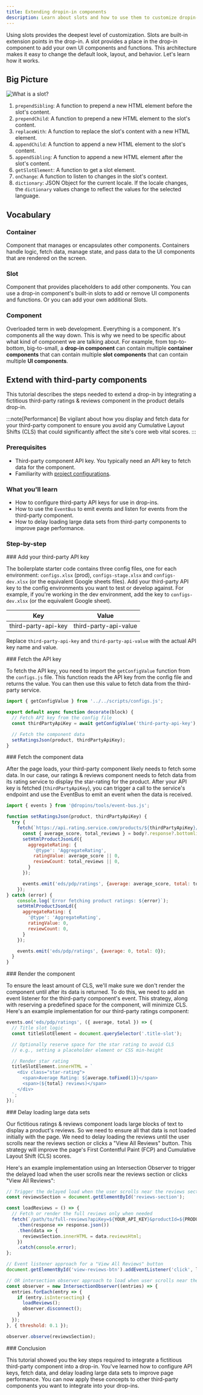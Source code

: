 ```yaml
---
title: Extending dropin-in components
description: Learn about slots and how to use them to customize dropin-in components.
---
```



Using slots provides the deepest level of customization. Slots are built-in extension points in the drop-in. A slot provides a place in the drop-in component to add your own UI components and functions. This architecture makes it easy to change the default look, layout, and behavior. Let's learn how it works.

## Big Picture

<Diagram caption="What is a slot?">![What is a slot?](@images/slots/what-is-a-slot.svg)</Diagram>

<Callouts>

1. `prependSibling`: A function to prepend a new HTML element before the slot's content.
1. `prependChild`: A function to prepend a new HTML element to the slot's content.
1. `replaceWith`: A function to replace the slot's content with a new HTML element.
1. `appendChild`: A function to append a new HTML element to the slot's content.
1. `appendSibling`: A function to append a new HTML element after the slot's content.
1. `getSlotElement`: A function to get a slot element.
1. `onChange`: A function to listen to changes in the slot's context.
1. `dictionary`: JSON Object for the current locale. If the locale changes, the `dictionary` values change to reflect the values for the selected language.

</Callouts>

## Vocabulary

<Vocabulary>

### Container

Component that manages or encapsulates other components. Containers handle logic, fetch data, manage state, and pass data to the UI components that are rendered on the screen.

### Slot

Component that provides placeholders to add other components. You can use a drop-in component's built-in slots to add or remove UI components and functions. Or you can add your own additional Slots.

### Component

Overloaded term in web development. Everything is a component. It's components all the way down. This is why we need to be specific about what kind of component we are talking about. For example, from top-to-bottom, big-to-small, a **drop-in component** can contain multiple **container components** that can contain multiple **slot components** that can contain multiple **UI components**.

</Vocabulary>

## Extend with third-party components

This tutorial describes the steps needed to extend a drop-in by integrating a fictitious third-party ratings & reviews component in the product details drop-in.

:::note[Performance]
Be vigilant about how you display and fetch data for your third-party component to ensure you avoid any Cumulative Layout Shifts (CLS) that could significantly affect the site's core web vital scores.
:::

### Prerequisites

- Third-party component API key. You typically need an API key to fetch data for the component.
- Familiarity with [project configurations](https://www.aem.live/docs/configuration).

### What you'll learn

- How to configure third-party API keys for use in drop-ins.
- How to use the `EventBus` to emit events and listen for events from the third-party component.
- How to delay loading large data sets from third-party components to improve page performance.

### Step-by-step

<Tasks>

<Task>
### Add your third-party API key

The boilerplate starter code contains three config files, one for each environment: `configs.xlsx` (prod), `configs-stage.xlsx` and `configs-dev.xlsx` (or the equivalent Google sheets files). Add your third-party API key to the config environments you want to test or develop against. For example, if you're working in the dev environment, add the key to `configs-dev.xlsx` (or the equivalent Google sheet).

| Key                      | Value                      |
| ------------------------ | -------------------------- |
| third-party-api-key      | third-party-api-value      |

Replace `third-party-api-key` and `third-party-api-value` with the actual API key name and value.

</Task>

<Task>
### Fetch the API key

To fetch the API key, you need to import the `getConfigValue` function from the `configs.js` file. This function reads the API key from the config file and returns the value. You can then use this value to fetch data from the third-party service.

```js
import { getConfigValue } from '../../scripts/configs.js';

export default async function decorate(block) {
  // Fetch API key from the config file
  const thirdPartyApiKey = await getConfigValue('third-party-api-key');

  // Fetch the component data
  setRatingsJson(product, thirdPartyApiKey);
}

```

</Task>

<Task>
### Fetch the component data

After the page loads, your third-party component likely needs to fetch some data. In our case, our ratings & reviews component needs to fetch data from its rating service to display the star-rating for the product. After your API key is fetched (`thirdPartyApiKey`), you can trigger a call to the service's endpoint and use the EventBus to emit an event when the data is received.

```js
import { events } from '@dropins/tools/event-bus.js';

function setRatingsJson(product, thirdPartyApiKey) {
  try {
    fetch(`https://api.rating.service.com/products/${thirdPartyApiKey}/${product.externalId}/bottomline`).then(e => e.ok ? e.json() : {}).then(body => {
      const { average_score, total_reviews } = body?.response?.bottomline || {};
      setHtmlProductJsonLd({
        aggregateRating: {
          '@type': 'AggregateRating',
          ratingValue: average_score || 0,
          reviewCount: total_reviews || 0,
        }
      });

      events.emit('eds/pdp/ratings', {average: average_score, total: total_reviews});
    });
} catch (error) {
    console.log(`Error fetching product ratings: ${error}`);
    setHtmlProductJsonLd({
      aggregateRating: {
        '@type': 'AggregateRating',
        ratingValue: 0,
        reviewCount: 0,
      }
    });

    events.emit('eds/pdp/ratings', {average: 0, total: 0});
  }
}
```

</Task>

<Task>
### Render the component

To ensure the least amount of CLS, we'll make sure we don't render the component until after its data is returned. To do this, we need to add an event listener for the third-party component's event. This strategy, along with reserving a predefined space for the component, will minimize CLS. Here's an example implementation for our third-party ratings component:

```js
events.on('eds/pdp/ratings', ({ average, total }) => {
  // Title slot logic
  const titleSlotElement = document.querySelector('.title-slot');

  // Optionally reserve space for the star rating to avoid CLS
  // e.g., setting a placeholder element or CSS min-height

  // Render star rating
  titleSlotElement.innerHTML = `
    <div class="star-rating">
      <span>Average Rating: ${average.toFixed(1)}</span>
      <span>(${total} reviews)</span>
    </div>
  `;
});
```
</Task>

<Task>
### Delay loading large data sets

Our fictitious ratings & reviews component loads large blocks of text to display a product's reviews. So we need to ensure all that data is not loaded initially with the page. We need to delay loading the reviews until the user scrolls near the reviews section or clicks a "View All Reviews" button. This strategy will improve the page's First Contentful Paint (FCP) and Cumulative Layout Shift (CLS) scores.

Here's an example implementation using an Intersection Observer to trigger the delayed load when the user scrolls near the reviews section or clicks "View All Reviews":

```js
// Trigger the delayed load when the user scrolls near the reviews section or clicks "View All Reviews"
const reviewsSection = document.getElementById('reviews-section');

const loadReviews = () => {
  // Fetch or render the full reviews only when needed
  fetch(`/path/to/full-reviews?apiKey=${YOUR_API_KEY}&productId=${PRODUCT_ID}`)
    .then(response => response.json())
    .then(data => {
      reviewsSection.innerHTML = data.reviewsHtml;
    })
    .catch(console.error);
};

// Event listener approach for a "View All Reviews" button
document.getElementById('view-reviews-btn').addEventListener('click', loadReviews);

// OR intersection observer approach to load when user scrolls near the section
const observer = new IntersectionObserver((entries) => {
  entries.forEach(entry => {
    if (entry.isIntersecting) {
      loadReviews();
      observer.disconnect();
    }
  });
}, { threshold: 0.1 });

observer.observe(reviewsSection);
```

</Task>

<Task>
### Conclusion

This tutorial showed you the key steps required to integrate a fictitious third-party component into a drop-in. You've learned how to configure API keys, fetch data, and delay loading large data sets to improve page performance. You can now apply these concepts to other third-party components you want to integrate into your drop-ins.
</Task>

</Tasks>
